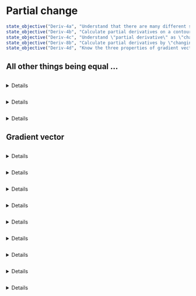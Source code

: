 # Partial change

::: {.objectives}
```r
state_objective("Deriv-4a", "Understand that there are many different slopes at any point of a non-constant function of 2 or more variables.")
state_objective("Deriv-4b", "Calculate partial derivatives on a contour plot")
state_objective("Deriv-4c", "Understand \"partial derivative\" as \"changing one input while holding constant all the other inputs.\"")
state_objective("Deriv-8b", "Calculate partial derivatives by \"changing one input while holding constant all the other inputs.\"")
state_objective("Deriv-4d", "Know the three properties of gradient vectors")
```
:::

## All other things being equal ...

```exercise
```
<details>`r knitr::knit_child("Exercises/Diff/partial-purple.Rmd")`</details>

```exercise
```
<details>`r knitr::knit_child("Exercises/Diff/partial-tan.Rmd")`</details>

```exercise
```
<details>`r knitr::knit_child("Exercises/Diff/partial-doctor.Rmd")`</details>


## Gradient vector

```exercise
```
<details>`r knitr::knit_child("Exercises/Diff/gradient-field-red.Rmd")`</details>

```exercise
```
<details>`r knitr::knit_child("Exercises/Diff/gradient-field-blue.Rmd")`</details>

```exercise
```
<details>`r knitr::knit_child("Exercises/Diff/gradient-field-orange.Rmd")`</details>

```exercise
```
<details>`r knitr::knit_child("Exercises/Diff/gradient-field-pink.Rmd")`</details>

```exercise
```
<details>`r knitr::knit_child("Exercises/Diff/gradient-field-violet.Rmd")`</details>



```exercise
```
<details>`r knitr::knit_child("Exercises/Diff/partial-house.Rmd")`</details>

```exercise
```
<details>`r knitr::knit_child("Exercises/Diff/spider-blow-lamp.Rmd")`</details>

```exercise
```
<details>`r knitr::knit_child("Exercises/Diff/grass-grows-red.Rmd")`</details>

```exercise
```
<details>`r knitr::knit_child("Exercises/Diff/grass-grows-blue.Rmd")`</details>
